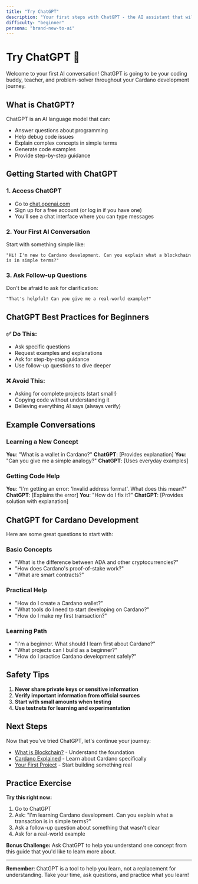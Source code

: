 ```yaml
---
title: "Try ChatGPT"
description: "Your first steps with ChatGPT - the AI assistant that will help you learn Cardano development"
difficulty: "beginner"
persona: "brand-new-to-ai"
---
```


# Try ChatGPT 🚀

Welcome to your first AI conversation! ChatGPT is going to be your coding buddy, teacher, and problem-solver throughout your Cardano development journey.

## What is ChatGPT?

ChatGPT is an AI language model that can:

- Answer questions about programming
- Help debug code issues
- Explain complex concepts in simple terms
- Generate code examples
- Provide step-by-step guidance

## Getting Started with ChatGPT

### 1. **Access ChatGPT**

- Go to [chat.openai.com](https://chat.openai.com)
- Sign up for a free account (or log in if you have one)
- You'll see a chat interface where you can type messages

### 2. **Your First AI Conversation**

Start with something simple like:

```
"Hi! I'm new to Cardano development. Can you explain what a blockchain is in simple terms?"
```

### 3. **Ask Follow-up Questions**

Don't be afraid to ask for clarification:

```
"That's helpful! Can you give me a real-world example?"
```

## ChatGPT Best Practices for Beginners

### ✅ **Do This:**

- Ask specific questions
- Request examples and explanations
- Ask for step-by-step guidance
- Use follow-up questions to dive deeper

### ❌ **Avoid This:**

- Asking for complete projects (start small!)
- Copying code without understanding it
- Believing everything AI says (always verify)

## Example Conversations

### Learning a New Concept

**You**: "What is a wallet in Cardano?"
**ChatGPT**: [Provides explanation]
**You**: "Can you give me a simple analogy?"
**ChatGPT**: [Uses everyday examples]

### Getting Code Help

**You**: "I'm getting an error: 'Invalid address format'. What does this mean?"
**ChatGPT**: [Explains the error]
**You**: "How do I fix it?"
**ChatGPT**: [Provides solution with explanation]

## ChatGPT for Cardano Development

Here are some great questions to start with:

### Basic Concepts

- "What is the difference between ADA and other cryptocurrencies?"
- "How does Cardano's proof-of-stake work?"
- "What are smart contracts?"

### Practical Help

- "How do I create a Cardano wallet?"
- "What tools do I need to start developing on Cardano?"
- "How do I make my first transaction?"

### Learning Path

- "I'm a beginner. What should I learn first about Cardano?"
- "What projects can I build as a beginner?"
- "How do I practice Cardano development safely?"

## Safety Tips

1. **Never share private keys or sensitive information**
2. **Verify important information from official sources**
3. **Start with small amounts when testing**
4. **Use testnets for learning and experimentation**

## Next Steps

Now that you've tried ChatGPT, let's continue your journey:

- [What is Blockchain?](/docs/blockchain-basics) - Understand the foundation
- [Cardano Explained](/docs/cardano-explained) - Learn about Cardano specifically
- [Your First Project](/guides/first-project) - Start building something real

## Practice Exercise

**Try this right now:**

1. Go to ChatGPT
2. Ask: "I'm learning Cardano development. Can you explain what a transaction is in simple terms?"
3. Ask a follow-up question about something that wasn't clear
4. Ask for a real-world example

**Bonus Challenge:**
Ask ChatGPT to help you understand one concept from this guide that you'd like to learn more about.

---

**Remember**: ChatGPT is a tool to help you learn, not a replacement for understanding. Take your time, ask questions, and practice what you learn!
